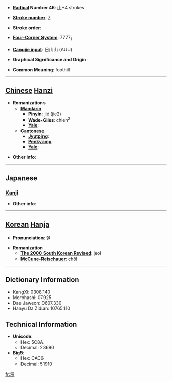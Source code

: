 * '''[[Wiktionary:Chinese radical index| Radical]] Number 46''': [[Wiktionary:Chinese radical index 山|山]]+4 strokes

* '''[[Wiktionary:Chinese total strokes index|Stroke number]]''': [[Wiktionary:Chinese total strokes index 7|7]]

* '''Stroke order''': 

* '''[[Wiktionary:Chinese four corner index|Four-Corner System]]''': 7777<sub>1</sub>

* '''[[Wiktionary:Chinese Cangjie index|Cangjie input]]''': 日山山 (AUU)

* '''Graphical Significance and Origin''': 

* '''Common Meaning''': foothill

----

== [[Chinese]] [[Hanzi]] ==

* '''Romanizations'''
** '''[[Mandarin]]'''
*** '''[[Pinyin]]''': jié (jie2)
*** '''[[Wade-Giles]]''': chieh<sup>2</sup>
*** '''[[Yale]]''': 
** '''[[Cantonese]]'''
*** '''[[Jyutping]]''':
*** '''[[Penkyamp]]''': 
*** '''[[Yale]]''': 

* '''Other info''': 

----

==Japanese==
===[[Kanji]]===
{{kanji|on readings=[[せつ]] (setsu), [[せち]] (sechi), [[ぐ]] (gu)
|kun readings=
}}

* '''Other info''':  

----

== [[Korean]] [[Hanja]] ==

* '''Pronunciation''': 절

* '''Romanization'''
** '''[[The 2000 South Korean Revised Romanization|The 2000 South Korean Revised]]''': jeol
** '''[[McCune-Reischauer]]''': chŏl

----

== Dictionary Information ==

* KangXi: 0308.140
* Morohashi: 07925
* Dae Jaweon: 0607.330
* Hanyu Da Zidian: 10765.110

== Technical Information ==

* '''Unicode''':
** Hex: 5C8A
** Decimal: 23690
* '''Big5''':
** Hex: CAC6
** Decimal: 51910

[[fr:岊]]
